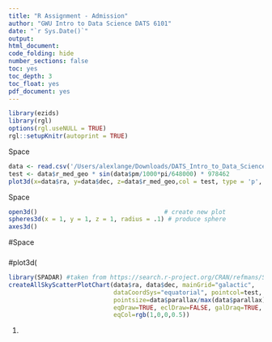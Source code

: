 ```yaml
---
title: "R Assignment - Admission"
author: "GWU Intro to Data Science DATS 6101"
date: "`r Sys.Date()`"
output:
html_document:
code_folding: hide
number_sections: false
toc: yes
toc_depth: 3
toc_float: yes
pdf_document: yes
---
```

```r
library(ezids)
library(rgl)
options(rgl.useNULL = TRUE)
rgl::setupKnitr(autoprint = TRUE)
```
Space
```r
data <- read.csv('/Users/alexlange/Downloads/DATS_Intro_to_Data_Science/general_sample_result_fixed.csv', header = TRUE, sep = ",")
test <- data$r_med_geo * sin(data$pm/1000*pi/648000) * 978462
plot3d(x=data$ra, y=data$dec, z=data$r_med_geo,col = test, type = 'p', radius = data$parallax/max(data$parallax),xlab="RA", ylab="DEC", zlab="DIST")
```

Space
```r
open3d()                                   # create new plot
spheres3d(x = 1, y = 1, z = 1, radius = .1) # produce sphere
axes3d()   
```
#Space

###

#plot3d(
```r
library(SPADAR) #taken from https://search.r-project.org/CRAN/refmans/SPADAR/html/SPADAR-package.html
createAllSkyScatterPlotChart(data$ra, data$dec, mainGrid="galactic",
                             dataCoordSys="equatorial", pointcol=test, pch=19, 
                             pointsize=data$parallax/max(data$parallax),
                             eqDraw=TRUE, eclDraw=FALSE, galDraq=TRUE, galCol="black", eqLty=2, galLty=1, 
                             eqCol=rgb(1,0,0,0.5))
```
#)
